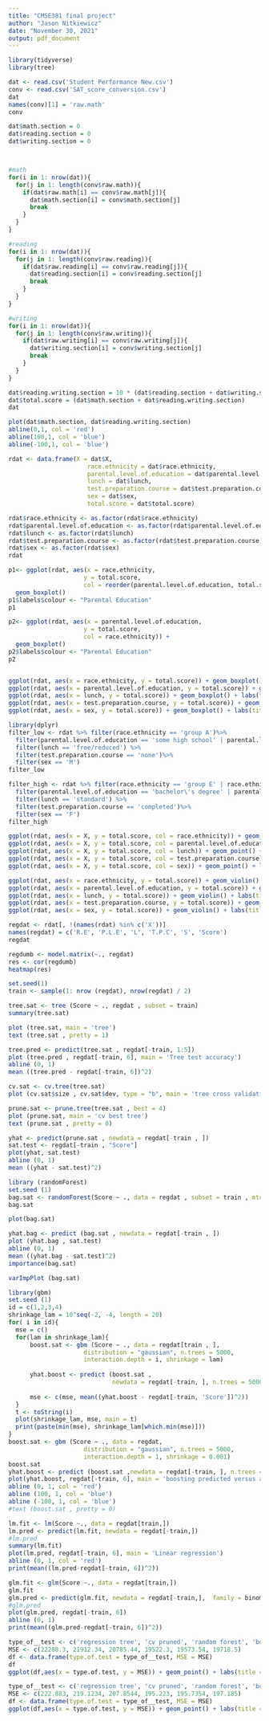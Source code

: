 ---
title: "CMSE381 final project"
author: "Jason Nitkiewicz"
date: "November 30, 2021"
output: pdf_document
---

```{r packages}
library(tidyverse)
library(tree)
```

```{r data}
dat <- read.csv('Student Performance New.csv')
conv <- read.csv('SAT_score_conversion.csv')
dat
names(conv)[1] = 'raw.math'
conv
```
```{r calc SAT score}
dat$math.section = 0
dat$reading.section = 0
dat$writing.section = 0



#math
for(i in 1: nrow(dat)){
  for(j in 1: length(conv$raw.math)){
    if(dat$raw.math[i] == conv$raw.math[j]){
      dat$math.section[i] = conv$math.section[j]
      break
    }
  }
}

#reading
for(i in 1: nrow(dat)){
  for(j in 1: length(conv$raw.reading)){
    if(dat$raw.reading[i] == conv$raw.reading[j]){
      dat$reading.section[i] = conv$reading.section[j]
      break
    }
  }
}

#writing
for(i in 1: nrow(dat)){
  for(j in 1: length(conv$raw.writing)){
    if(dat$raw.writing[i] == conv$raw.writing[j]){
      dat$writing.section[i] = conv$writing.section[j]
      break
    }
  }
}

dat$reading.writing.section = 10 * (dat$reading.section + dat$writing.section)
dat$total.score = (dat$math.section + dat$reading.writing.section)
dat
```


```{r scores plot}
plot(dat$math.section, dat$reading.writing.section)
abline(0,1, col = 'red')
abline(100,1, col = 'blue')
abline(-100,1, col = 'blue')
```

```{r simplify}
rdat <- data.frame(X = dat$X,
                      race.ethnicity = dat$race.ethnicity,
                      parental.level.of.education = dat$parental.level.of.education,
                      lunch = dat$lunch,
                      test.preparation.course = dat$test.preparation.course,
                      sex = dat$sex,
                      total.score = dat$total.score)

rdat$race.ethnicity <- as.factor(rdat$race.ethnicity)
rdat$parental.level.of.education <- as.factor(rdat$parental.level.of.education)
rdat$lunch <- as.factor(rdat$lunch)
rdat$test.preparation.course <- as.factor(rdat$test.preparation.course)
rdat$sex <- as.factor(rdat$sex)
rdat
```

```{r boxplots}
p1<- ggplot(rdat, aes(x = race.ethnicity,
                     y = total.score, 
                     col = reorder(parental.level.of.education, total.score))) + 
  geom_boxplot()
p1$labels$colour <- "Parental Education"
p1

p2<- ggplot(rdat, aes(x = parental.level.of.education,
                     y = total.score, 
                     col = race.ethnicity)) + 
  geom_boxplot()
p2$labels$colour <- "Parental Education"
p2


ggplot(rdat, aes(x = race.ethnicity, y = total.score)) + geom_boxplot() + labs(title ='race')
ggplot(rdat, aes(x = parental.level.of.education, y = total.score)) + geom_boxplot() + labs(title ='education')
ggplot(rdat, aes(x = lunch, y = total.score)) + geom_boxplot() + labs(title ='lunch')
ggplot(rdat, aes(x = test.preparation.course, y = total.score)) + geom_boxplot() + labs(title = 'course')
ggplot(rdat, aes(x = sex, y = total.score)) + geom_boxplot() + labs(title ='sex')
```


```{r overlap}
library(dplyr)
filter_low <- rdat %>% filter(race.ethnicity == 'group A')%>%
  filter(parental.level.of.education == 'some high school' | parental.level.of.education == 'high school')%>%
  filter(lunch == 'free/reduced') %>%
  filter(test.preparation.course == 'none')%>%
  filter(sex == 'M')
filter_low

filter_high <- rdat %>% filter(race.ethnicity == 'group E' | race.ethnicity == 'group D')%>%
  filter(parental.level.of.education == 'bachelor\'s degree' | parental.level.of.education == 'master\'s degree')%>%
  filter(lunch == 'standard') %>%
  filter(test.preparation.course == 'completed')%>%
  filter(sex == 'F')
filter_high
```














```{r scatterplots}

ggplot(rdat, aes(x = X, y = total.score, col = race.ethnicity)) + geom_point() + labs(title ='race')
ggplot(rdat, aes(x = X, y = total.score, col = parental.level.of.education)) + geom_point() + labs(title ='education')
ggplot(rdat, aes(x = X, y = total.score, col = lunch)) + geom_point() + labs(title ='lunch')
ggplot(rdat, aes(x = X, y = total.score, col = test.preparation.course)) + geom_point() + labs(title ='course')
ggplot(rdat, aes(x = X, y = total.score, col = sex)) + geom_point() + labs(title ='sex')
```

```{r violin}
ggplot(rdat, aes(x = race.ethnicity, y = total.score)) + geom_violin() + labs(title ='race')
ggplot(rdat, aes(x = parental.level.of.education, y = total.score)) + geom_violin() + labs(title ='education')
ggplot(rdat, aes(x = lunch, y = total.score)) + geom_violin() + labs(title ='lunch')
ggplot(rdat, aes(x = test.preparation.course, y = total.score)) + geom_violin() + labs(title = 'course')
ggplot(rdat, aes(x = sex, y = total.score)) + geom_violin() + labs(title ='sex')

```

```{r regression data}
regdat <- rdat[, !(names(rdat) %in% c('X'))]
names(regdat) = c('R.E', 'P.L.E', 'L', 'T.P.C', 'S', 'Score')
regdat
```

```{r regdumb}
regdumb <- model.matrix(~., regdat)
res <- cor(regdumb)
heatmap(res)
```


```{r regression tree}
set.seed(1)
train <- sample(1: nrow (regdat), nrow(regdat) / 2)

tree.sat <- tree (Score ∼ ., regdat , subset = train)
summary(tree.sat)

plot (tree.sat, main = 'tree')
text (tree.sat , pretty = 1)

tree.pred <- predict(tree.sat , regdat[-train, 1:5])
plot (tree.pred , regdat[-train, 6], main = 'Tree test accuracy')
abline (0, 1)
mean ((tree.pred - regdat[-train, 6])^2)
```



```{r pruned regression tree cv}
cv.sat <- cv.tree(tree.sat)
plot (cv.sat$size , cv.sat$dev, type = "b", main = 'tree cross validation')

prune.sat <- prune.tree(tree.sat , best = 4)
plot (prune.sat, main = 'cv best tree')
text (prune.sat , pretty = 0)
```

```{r prediciton}
yhat <- predict(prune.sat , newdata = regdat[-train , ])
sat.test <- regdat[-train , "Score"]
plot(yhat, sat.test)
abline (0, 1)
mean ((yhat - sat.test)^2)

```

```{r random forest}
library (randomForest)
set.seed (1)
bag.sat <- randomForest(Score ∼ ., data = regdat , subset = train , mtry = 2, importance = TRUE, ntree = 500)
bag.sat

plot(bag.sat)

yhat.bag <- predict (bag.sat , newdata = regdat[-train , ])
plot (yhat.bag , sat.test)
abline (0, 1)
mean ((yhat.bag - sat.test)^2)
importance(bag.sat)

varImpPlot (bag.sat)
```

```{r boosting, cv}
library(gbm)
set.seed (1)
id = c(1,2,3,4)
shrinkage_lam = 10^seq(-2, -4, length = 20)
for( i in id){
  mse = c()
  for(lam in shrinkage_lam){
      boost.sat <- gbm (Score ∼ ., data = regdat[train , ],
                     distribution = "gaussian", n.trees = 5000,
                     interaction.depth = i, shrinkage = lam)
      
      yhat.boost <- predict (boost.sat ,
                             newdata = regdat[-train, ], n.trees = 5000)
      
      mse <- c(mse, mean((yhat.boost - regdat[-train, 'Score'])^2))
  }
  t <- toString(i)
  plot(shrinkage_lam, mse, main = t)
  print(paste(min(mse), shrinkage_lam[which.min(mse)]))
}
boost.sat <- gbm (Score ∼ ., data = regdat,
                     distribution = "gaussian", n.trees = 5000,
                     interaction.depth = 1, shrinkage = 0.001)
boost.sat
yhat.boost <- predict (boost.sat ,newdata = regdat[-train, ], n.trees = 5000)
plot(yhat.boost, regdat[-train, 6], main = 'boosting predicted versus actual')
abline (0, 1, col = 'red')
abline (100, 1, col = 'blue')
abline (-100, 1, col = 'blue')
#text (boost.sat , pretty = 0)
```

```{r lm}
lm.fit <- lm(Score ~., data = regdat[train,])
lm.pred <- predict(lm.fit, newdata = regdat[-train,])
#lm.pred
summary(lm.fit)
plot(lm.pred, regdat[-train, 6], main = 'Linear regression')
abline (0, 1, col = 'red')
print(mean((lm.pred-regdat[-train, 6])^2))
```


```{r glm}
glm.fit <- glm(Score ~., data = regdat[train,])
glm.fit
glm.pred <- predict(glm.fit, newdata = regdat[-train,],  family = binomial)
#glm.pred
plot(glm.pred, regdat[-train, 6])
abline (0, 1)
print(mean((glm.pred-regdat[-train, 6])^2))
```


```{r final plot}
type_of__test <- c('regression tree', 'cv pruned', 'random forest', 'boosting', 'linear', 'neural network')
MSE <- c(22288.3, 21912.34, 20785.44, 19522.3, 19573.54, 19718.5)
df <- data.frame(type.of.test = type_of__test, MSE = MSE)
df
ggplot(df,aes(x = type.of.test, y = MSE)) + geom_point() + labs(title = 'MSE for different types of tests')
```


```{r final plot adj scores}
type_of__test <- c('regression tree', 'cv pruned', 'random forest', 'boosting', 'linear', 'neural network')
MSE <- c(222.883, 219.1234, 207.8544, 195.223, 195.7354, 197.185)
df <- data.frame(type.of.test = type_of__test, MSE = MSE)
ggplot(df,aes(x = type.of.test, y = MSE)) + geom_point() + labs(title = 'MSE for different types of tests.', subtitle = 'MSE for scores adjusted to be out of 160 vs 1600')
```




